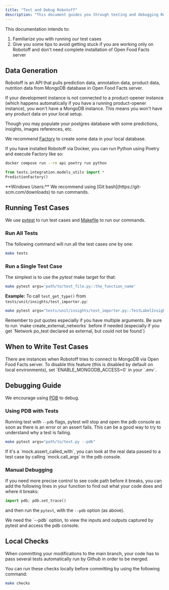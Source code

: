 ```yaml
---
title: "Test and Debug Robotoff"
description: "This document guides you through testing and debugging Robotoff. It covers generating data, running test cases (including single tests), when to write new tests, and debugging techniques using PDB and local checks."
---
```



This documentation intends to:

1. Familiarize you with running our test cases
2. Give you some tips to avoid getting stuck if you are working only on Robotoff and don't need complete installation of Open Food Facts server

## Data Generation

Robotoff is an API that pulls prediction data, annotation data, product data, nutrition data from MongoDB database in Open Food Facts server.

<Callout type="info">
If your development instance is not connected to a product-opener instance (which happens automatically if you have a running product-opener instance), you won't have a MongoDB instance. This means you won't have any product data on your local setup.

Though you may populate your postgres database with some predictions, insights, images references, etc.

</Callout>

We recommend [Factory](https://factoryboy.readthedocs.io/en/stable/) to create some data in your local database.

If you have installed Robotoff via Docker, you can run Python using Poetry and execute Factory like so:

```bash title="Generate test data with Factory"
docker compose run --rm api poetry run python
```

```python title="Create test data"
from tests.integration.models_utils import *
PredictionFactory()
```

<Callout type="warn">
  **Windows Users:** We recommend using [Git
  bash](https://git-scm.com/downloads) to run commands.
</Callout>

## Running Test Cases

We use [pytest](https://docs.pytest.org/en/7.1.x/) to run test cases and [Makefile](https://github.com/openfoodfacts/robotoff/blob/main/Makefile) to run our commands.

### Run All Tests

The following command will run all the test cases one by one:

```bash title="Run all tests"
make tests
```

### Run a Single Test Case

The simplest is to use the _pytest_ make target for that:

```bash title="Run single test"
make pytest args='path/to/test_file.py::the_function_name'
```

**Example:**
To call `test_get_type()` from `tests/unit/insights/test_importer.py`:

```bash title="Example single test"
make pytest args="tests/unit/insights/test_importer.py::TestLabelInsightImporter::test_get_type"
```

<Callout type="info">
  Remember to put quotes especially if you have multiple arguments.
</Callout>

<Callout type="warn">
  Be sure to run `make create_external_networks` before if needed (especially if
  you get `Network po_test declared as external, but could not be found`)
</Callout>

## When to Write Test Cases

<Cards>
  <Card
    title="New Features"
    description="Write test cases every time you write a new feature"
  />
  <Card
    title="Feature Testing"
    description="Test existing features to ensure they work correctly"
  />
  <Card
    title="Code Understanding"
    description="Write tests to understand the working of existing functions"
  />
  <Card
    title="Bug Prevention"
    description="Automated testing helps prevent future bugs as we introduce new features or refactor"
  />
</Cards>

<Callout type="info">
  There are instances when Robotoff tries to connect to MongoDB via Open Food
  Facts server. To disable this feature (this is disabled by default on local
  environments), set `ENABLE_MONGODB_ACCESS=0` in your `.env`.
</Callout>

## Debugging Guide

We encourage using [PDB](https://docs.python.org/3/library/pdb.html) to debug.

### Using PDB with Tests

Running test with `--pdb` flags, pytest will stop and open the pdb console as soon as there is an error or an assert fails. This can be a good way to try to understand why a test is failing.

```bash title="Run tests with PDB"
make pytest args="path/to/test.py --pdb"
```

<Callout type="info">
  If it's a `mock.assert_called_with`, you can look at the real data passed to a
  test case by calling `mock.call_args` in the pdb console.
</Callout>

### Manual Debugging

If you need more precise control to see code path before it breaks, you can add the following lines in your function to find out what your code does and where it breaks:

```python title="Add PDB breakpoint"
import pdb; pdb.set_trace()
```

and then run the `pytest`, with the `--pdb` option (as above).

<Callout type="info">
  We need the `--pdb` option, to view the inputs and outputs captured by pytest
  and access the pdb console.
</Callout>

## Local Checks

When committing your modifications to the main branch, your code has to pass several tests automatically run by Github in order to be merged.

You can run these checks locally before committing by using the following command:

```bash title="Run local checks"
make checks
```
